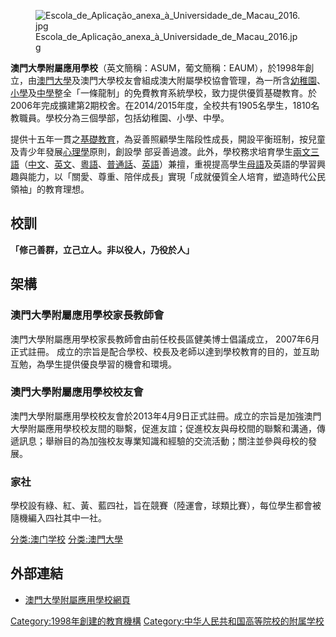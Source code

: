 {{Unreferenced|time=2022-05-23T17:27:13+00:00}}
{{Infobox_School 
| name = 澳門大學附屬應用學校
| other_name = 	Escola de Aplicação Anexa à Universidade de Macau
| image= ASUM.png
| previous motto=  德 智 體 群 美
| motto= 修己善群
| established =  1998年2月18日
| grades = 一條龍制([[幼稚園|幼稚園]]，[[小學|小學]]，[[中學|中學]])
| principal =   盧蘭馨
| house = 綠、紅、黃、藍
| location = {{MAC}}[[氹仔|氹仔]]花城大連街BT-34地段
| information = +853 2884 1242 
| fax = +853 2884 0630
| website =  http://www.asum.edu.mo/}}

[[File:Escola_de_Aplicação_anexa_à_Universidade_de_Macau_2016.jpg|thumb]]

'''澳門大學附屬應用學校'''（英文簡稱：ASUM，葡文簡稱：EAUM），於1998年創立，由[[澳門大學|澳門大學]]及澳門大學校友會組成澳大附屬學校協會管理，為一所含[[幼稚園|幼稚園]]、[[小學|小學]]及[[中學|中學]]整全「一條龍制」的免費教育系統學校，致力提供優質基礎教育。於2006年完成擴建第2期校舍。在2014/2015年度，全校共有1905名學生，1810名教職員。學校分為三個學部，包括幼稚園、小學、中學。

提供十五年一貫之[[基礎教育|基礎教育]]，為妥善照顧學生階段性成長，開設平衡班制，按兒童及青少年發展[[心理學|心理學]]原則，創設學 部妥善過渡。此外，學校務求培育學生[[兩文三語|兩文三語]]（[[中文|中文]]、[[英文|英文]]、[[粵語|粵語]]、[[普通話|普通話]]、[[英語|英語]]）兼擅，重視提高學生[[母語|母語]]及英語的學習興趣與能力，以「關愛、尊重、陪伴成長」實現「成就優質全人培育，塑造時代公民領袖」的教育理想。

==校訓==
'''「修己善群，立己立人。非以役人，乃役於人」'''

==架構==

===澳門大學附屬應用學校家長教師會===
澳門大學附屬應用學校家長教師會由前任校長區健美博士倡議成立， 2007年6月正式註冊。 成立的宗旨是配合學校、校長及老師以達到學校教育的目的，並互助互勉，為學生提供優良學習的機會和環境。

===澳門大學附屬應用學校校友會===
澳門大學附屬應用學校校友會於2013年4月9日正式註冊。成立的宗旨是加強澳門大學附屬應用學校校友間的聯繫，促進友誼；促進校友與母校間的聯繫和溝通，傳遞訊息；舉辦目的為加強校友專業知識和經驗的交流活動；關注並參與母校的發展。

===家社===
學校設有綠、紅、黃、藍四社，旨在競賽（陸運會，球類比賽），每位學生都會被隨機編入四社其中一社。

[[Category:1998年創建的教育機構|Category:1998年創建的教育機構]]
[[分类:澳门学校|分类:澳门学校]]
[[分类:澳門大學|分类:澳門大學]]
[[Category:中华人民共和国高等院校的附属学校|Category:中华人民共和国高等院校的附属学校]]

==外部連結==
*[http://www.asum.edu.mo/ 澳門大學附屬應用學校網頁] {{Wayback|url=http://www.asum.edu.mo/ |date=20191205150617 }}
{{澳門學校}}
